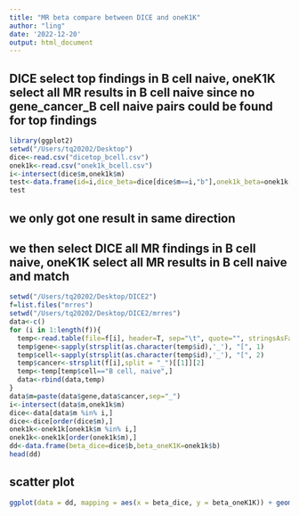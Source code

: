```yaml
---
title: "MR beta compare between DICE and oneK1K"
author: "ling"
date: '2022-12-20'
output: html_document
---
```


## DICE select top findings in B cell naive, oneK1K select all MR results in B cell naive since no gene_cancer_B cell naive pairs could be found for top findings
```r
library(ggplot2)
setwd("/Users/tq20202/Desktop")
dice<-read.csv("dicetop_bcell.csv")
onek1k<-read.csv("onek1k_bcell.csv")
i<-intersect(dice$m,onek1k$m)
test<-data.frame(id=i,dice_beta=dice[dice$m==i,"b"],onek1k_beta=onek1k[onek1k$m==i,"b"])
test
```
## we only got one result in same direction

## we then select DICE all MR findings in B cell naive, oneK1K select all MR results in B cell naive and match
```r
setwd("/Users/tq20202/Desktop/DICE2")
f=list.files("mrres")
setwd("/Users/tq20202/Desktop/DICE2/mrres")
data<-c()
for (i in 1:length(f)){
  temp<-read.table(file=f[i], header=T, sep="\t", quote="", stringsAsFactors=F, check.names=F)
  temp$gene<-sapply(strsplit(as.character(temp$id),'_'), "[", 1)
  temp$cell<-sapply(strsplit(as.character(temp$id),'_'), "[", 2)
  temp$cancer<-strsplit(f[i],split = "_")[[1]][2]
  temp<-temp[temp$cell=="B cell, naive",]
  data<-rbind(data,temp)
}
data$m=paste(data$gene,data$cancer,sep="_")
i<-intersect(data$m,onek1k$m)
dice<-data[data$m %in% i,]
dice<-dice[order(dice$m),]
onek1k<-onek1k[onek1k$m %in% i,]
onek1k<-onek1k[order(onek1k$m),]
dd<-data.frame(beta_dice=dice$b,beta_oneK1K=onek1k$b)
head(dd)
```

## scatter plot

```r
ggplot(data = dd, mapping = aes(x = beta_dice, y = beta_oneK1K)) + geom_point(size = 3, alpha=0.3)
```


